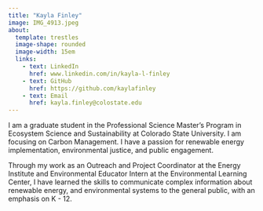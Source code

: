 ```yaml
---
title: "Kayla Finley"
image: IMG_4913.jpeg
about: 
  template: trestles
  image-shape: rounded
  image-width: 15em
  links:
    - text: LinkedIn
      href: www.linkedin.com/in/kayla-l-finley
    - text: GitHub
      href: https://github.com/kaylafinley
    - text: Email
      href: kayla.finley@colostate.edu
---
```


I am a graduate student in the Professional Science Master's Program in Ecosystem Science and Sustainability at Colorado State University. I am focusing on Carbon Management. I have a passion for renewable energy implementation, environmental justice, and public engagement.

Through my work as an Outreach and Project Coordinator at the Energy Institute and Environmental Educator Intern at the Environmental Learning Center, I have learned the skills to communicate complex information about renewable energy, and environmental systems to the general public, with an emphasis on K - 12.
